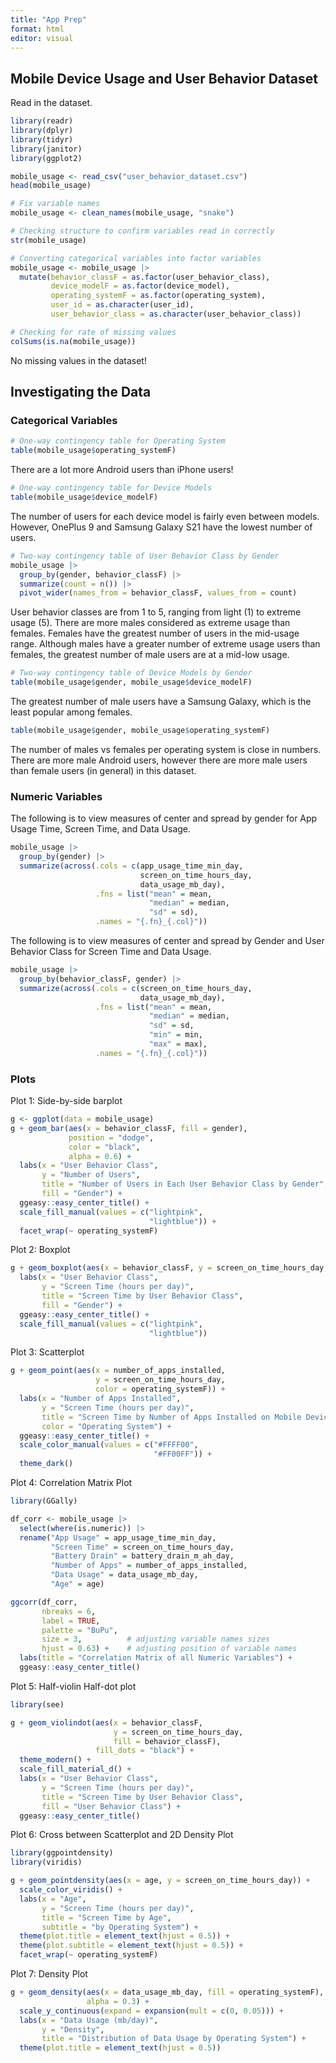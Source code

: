 ```yaml
---
title: "App Prep"
format: html
editor: visual
---
```


## Mobile Device Usage and User Behavior Dataset

Read in the dataset.

```r
library(readr)
library(dplyr)
library(tidyr)
library(janitor)
library(ggplot2)

mobile_usage <- read_csv("user_behavior_dataset.csv")
head(mobile_usage)

# Fix variable names 
mobile_usage <- clean_names(mobile_usage, "snake")
```

```r
# Checking structure to confirm variables read in correctly
str(mobile_usage)
```

```r
# Converting categorical variables into factor variables
mobile_usage <- mobile_usage |>
  mutate(behavior_classF = as.factor(user_behavior_class),
         device_modelF = as.factor(device_model),
         operating_systemF = as.factor(operating_system),
         user_id = as.character(user_id),
         user_behavior_class = as.character(user_behavior_class))

```

```r
# Checking for rate of missing values
colSums(is.na(mobile_usage))
```

No missing values in the dataset!

## Investigating the Data

### Categorical Variables

```r
# One-way contingency table for Operating System
table(mobile_usage$operating_systemF)
```

There are a lot more Android users than iPhone users!

```r
# One-way contingency table for Device Models
table(mobile_usage$device_modelF)
```

The number of users for each device model is fairly even between models. However, OnePlus 9 and Samsung Galaxy S21 have the lowest number of users.

```r
# Two-way contingency table of User Behavior Class by Gender
mobile_usage |>
  group_by(gender, behavior_classF) |>
  summarize(count = n()) |>
  pivot_wider(names_from = behavior_classF, values_from = count)
```

User behavior classes are from 1 to 5, ranging from light (1) to extreme usage (5). There are more males considered as extreme usage than females. Females have the greatest number of users in the mid-usage range. Although males have a greater number of extreme usage users than females, the greatest number of male users are at a mid-low usage.

```r
# Two-way contingency table of Device Models by Gender
table(mobile_usage$gender, mobile_usage$device_modelF)
```

The greatest number of male users have a Samsung Galaxy, which is the least popular among females.

```r
table(mobile_usage$gender, mobile_usage$operating_systemF)
```

The number of males vs females per operating system is close in numbers. There are more male Android users, however there are more male users than female users (in general) in this dataset.

### Numeric Variables

The following is to view measures of center and spread by gender for App Usage Time, Screen Time, and Data Usage. 
```r
mobile_usage |>
  group_by(gender) |>
  summarize(across(.cols = c(app_usage_time_min_day, 
                             screen_on_time_hours_day, 
                             data_usage_mb_day),
                   .fns = list("mean" = mean, 
                               "median" = median, 
                               "sd" = sd),
                   .names = "{.fn}_{.col}"))
```

The following is to view measures of center and spread by Gender and User Behavior Class for Screen Time and Data Usage.

```r
mobile_usage |>
  group_by(behavior_classF, gender) |>
  summarize(across(.cols = c(screen_on_time_hours_day, 
                             data_usage_mb_day),
                   .fns = list("mean" = mean, 
                               "median" = median, 
                               "sd" = sd,
                               "min" = min,
                               "max" = max),
                   .names = "{.fn}_{.col}"))
```

### Plots

Plot 1: Side-by-side barplot 
```r
g <- ggplot(data = mobile_usage)
g + geom_bar(aes(x = behavior_classF, fill = gender), 
             position = "dodge", 
             color = "black", 
             alpha = 0.6) +
  labs(x = "User Behavior Class", 
       y = "Number of Users",
       title = "Number of Users in Each User Behavior Class by Gender",
       fill = "Gender") +
  ggeasy::easy_center_title() +
  scale_fill_manual(values = c("lightpink",
                               "lightblue")) +
  facet_wrap(~ operating_systemF)
```

Plot 2: Boxplot
```r
g + geom_boxplot(aes(x = behavior_classF, y = screen_on_time_hours_day, fill = gender)) +
  labs(x = "User Behavior Class", 
       y = "Screen Time (hours per day)",
       title = "Screen Time by User Behavior Class",
       fill = "Gender") +
  ggeasy::easy_center_title() +
  scale_fill_manual(values = c("lightpink",
                               "lightblue"))
```

Plot 3: Scatterplot
```r
g + geom_point(aes(x = number_of_apps_installed, 
                   y = screen_on_time_hours_day, 
                   color = operating_systemF)) +
  labs(x = "Number of Apps Installed", 
       y = "Screen Time (hours per day)",
       title = "Screen Time by Number of Apps Installed on Mobile Device",
       color = "Operating System") +
  ggeasy::easy_center_title() +
  scale_color_manual(values = c("#FFFF00",
                                "#FF00FF")) +
  theme_dark()
```

Plot 4: Correlation Matrix Plot
```r
library(GGally)

df_corr <- mobile_usage |>
  select(where(is.numeric)) |>
  rename("App Usage" = app_usage_time_min_day,
         "Screen Time" = screen_on_time_hours_day,
         "Battery Drain" = battery_drain_m_ah_day,
         "Number of Apps" = number_of_apps_installed,
         "Data Usage" = data_usage_mb_day,
         "Age" = age)

ggcorr(df_corr, 
       nbreaks = 6,
       label = TRUE,
       palette = "BuPu", 
       size = 3,          # adjusting variable names sizes
       hjust = 0.63) +    # adjusting position of variable names
  labs(title = "Correlation Matrix of all Numeric Variables") +
  ggeasy::easy_center_title()
```


Plot 5: Half-violin Half-dot plot
```r
library(see)

g + geom_violindot(aes(x = behavior_classF,
                       y = screen_on_time_hours_day,
                       fill = behavior_classF), 
                   fill_dots = "black") +
  theme_modern() +
  scale_fill_material_d() +
  labs(x = "User Behavior Class", 
       y = "Screen Time (hours per day)",
       title = "Screen Time by User Behavior Class",
       fill = "User Behavior Class") +
  ggeasy::easy_center_title()
```

Plot 6: Cross between Scatterplot and 2D Density Plot
```r
library(ggpointdensity)
library(viridis)

g + geom_pointdensity(aes(x = age, y = screen_on_time_hours_day)) +
  scale_color_viridis() +
  labs(x = "Age", 
       y = "Screen Time (hours per day)",
       title = "Screen Time by Age",
       subtitle = "by Operating System") +
  theme(plot.title = element_text(hjust = 0.5)) +
  theme(plot.subtitle = element_text(hjust = 0.5)) +
  facet_wrap(~ operating_systemF)
```
Plot 7: Density Plot
```r
g + geom_density(aes(x = data_usage_mb_day, fill = operating_systemF), 
                 alpha = 0.3) +
  scale_y_continuous(expand = expansion(mult = c(0, 0.05))) +
  labs(x = "Data Usage (mb/day)", 
       y = "Density",
       title = "Distribution of Data Usage by Operating System") +
  theme(plot.title = element_text(hjust = 0.5))
```


